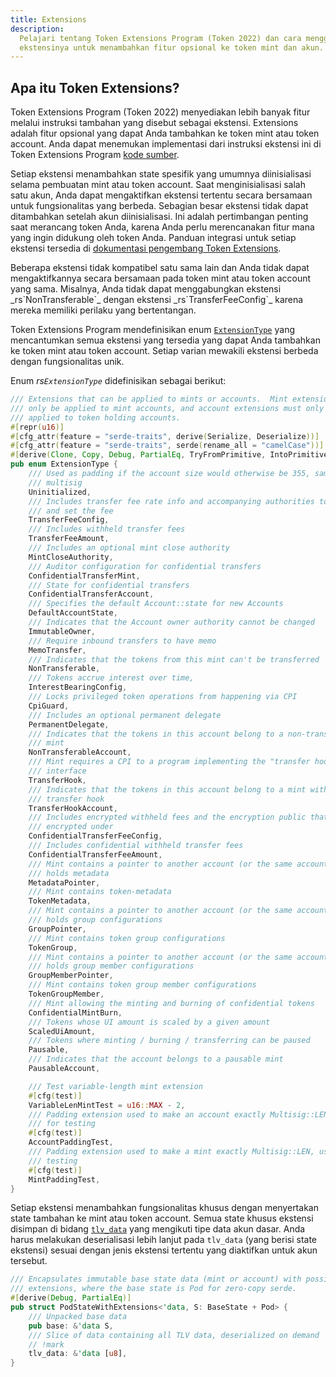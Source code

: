 ```yaml
---
title: Extensions
description:
  Pelajari tentang Token Extensions Program (Token 2022) dan cara menggunakan
  ekstensinya untuk menambahkan fitur opsional ke token mint dan akun.
---
```


## Apa itu Token Extensions?

Token Extensions Program (Token 2022) menyediakan lebih banyak fitur melalui
instruksi tambahan yang disebut sebagai ekstensi. Extensions adalah fitur
opsional yang dapat Anda tambahkan ke token mint atau token account. Anda dapat
menemukan implementasi dari instruksi ekstensi ini di Token Extensions Program
[kode sumber](https://github.com/solana-program/token-2022/tree/main/program/src/extension).

Setiap ekstensi menambahkan state spesifik yang umumnya diinisialisasi selama
pembuatan mint atau token account. Saat menginisialisasi salah satu akun, Anda
dapat mengaktifkan ekstensi tertentu secara bersamaan untuk fungsionalitas yang
berbeda. Sebagian besar ekstensi tidak dapat ditambahkan setelah akun
diinisialisasi. Ini adalah pertimbangan penting saat merancang token Anda,
karena Anda perlu merencanakan fitur mana yang ingin didukung oleh token Anda.
Panduan integrasi untuk setiap ekstensi tersedia di
[dokumentasi pengembang Token Extensions](/developers/guides/token-extensions/getting-started).

<Callout type="info">
  Beberapa ekstensi tidak kompatibel satu sama lain dan Anda tidak dapat
  mengaktifkannya secara bersamaan pada token mint atau token account yang sama.
  Misalnya, Anda tidak dapat menggabungkan ekstensi _rs`NonTransferable`_ dengan
  ekstensi _rs`TransferFeeConfig`_ karena mereka memiliki perilaku yang
  bertentangan.
</Callout>

Token Extensions Program mendefinisikan enum
[`ExtensionType`](https://github.com/solana-program/token-2022/blob/efd0c957fefbd79882d77df5fb2dac88c001249c/program/src/extension/mod.rs#L1059)
yang mencantumkan semua ekstensi yang tersedia yang dapat Anda tambahkan ke
token mint atau token account. Setiap varian mewakili ekstensi berbeda dengan
fungsionalitas unik.

Enum _rs`ExtensionType`_ didefinisikan sebagai berikut:

```rust title="Token Extensions"
/// Extensions that can be applied to mints or accounts.  Mint extensions must
/// only be applied to mint accounts, and account extensions must only be
/// applied to token holding accounts.
#[repr(u16)]
#[cfg_attr(feature = "serde-traits", derive(Serialize, Deserialize))]
#[cfg_attr(feature = "serde-traits", serde(rename_all = "camelCase"))]
#[derive(Clone, Copy, Debug, PartialEq, TryFromPrimitive, IntoPrimitive)]
pub enum ExtensionType {
    /// Used as padding if the account size would otherwise be 355, same as a
    /// multisig
    Uninitialized,
    /// Includes transfer fee rate info and accompanying authorities to withdraw
    /// and set the fee
    TransferFeeConfig,
    /// Includes withheld transfer fees
    TransferFeeAmount,
    /// Includes an optional mint close authority
    MintCloseAuthority,
    /// Auditor configuration for confidential transfers
    ConfidentialTransferMint,
    /// State for confidential transfers
    ConfidentialTransferAccount,
    /// Specifies the default Account::state for new Accounts
    DefaultAccountState,
    /// Indicates that the Account owner authority cannot be changed
    ImmutableOwner,
    /// Require inbound transfers to have memo
    MemoTransfer,
    /// Indicates that the tokens from this mint can't be transferred
    NonTransferable,
    /// Tokens accrue interest over time,
    InterestBearingConfig,
    /// Locks privileged token operations from happening via CPI
    CpiGuard,
    /// Includes an optional permanent delegate
    PermanentDelegate,
    /// Indicates that the tokens in this account belong to a non-transferable
    /// mint
    NonTransferableAccount,
    /// Mint requires a CPI to a program implementing the "transfer hook"
    /// interface
    TransferHook,
    /// Indicates that the tokens in this account belong to a mint with a
    /// transfer hook
    TransferHookAccount,
    /// Includes encrypted withheld fees and the encryption public that they are
    /// encrypted under
    ConfidentialTransferFeeConfig,
    /// Includes confidential withheld transfer fees
    ConfidentialTransferFeeAmount,
    /// Mint contains a pointer to another account (or the same account) that
    /// holds metadata
    MetadataPointer,
    /// Mint contains token-metadata
    TokenMetadata,
    /// Mint contains a pointer to another account (or the same account) that
    /// holds group configurations
    GroupPointer,
    /// Mint contains token group configurations
    TokenGroup,
    /// Mint contains a pointer to another account (or the same account) that
    /// holds group member configurations
    GroupMemberPointer,
    /// Mint contains token group member configurations
    TokenGroupMember,
    /// Mint allowing the minting and burning of confidential tokens
    ConfidentialMintBurn,
    /// Tokens whose UI amount is scaled by a given amount
    ScaledUiAmount,
    /// Tokens where minting / burning / transferring can be paused
    Pausable,
    /// Indicates that the account belongs to a pausable mint
    PausableAccount,

    /// Test variable-length mint extension
    #[cfg(test)]
    VariableLenMintTest = u16::MAX - 2,
    /// Padding extension used to make an account exactly Multisig::LEN, used
    /// for testing
    #[cfg(test)]
    AccountPaddingTest,
    /// Padding extension used to make a mint exactly Multisig::LEN, used for
    /// testing
    #[cfg(test)]
    MintPaddingTest,
}
```

Setiap ekstensi menambahkan fungsionalitas khusus dengan menyertakan state
tambahan ke mint atau token account. Semua state khusus ekstensi disimpan di
bidang
[`tlv_data`](https://github.com/solana-program/token-2022/blob/efd0c957fefbd79882d77df5fb2dac88c001249c/program/src/extension/mod.rs#L546)
yang mengikuti tipe data akun dasar. Anda harus melakukan deserialisasi lebih
lanjut pada `tlv_data` (yang berisi state ekstensi) sesuai dengan jenis ekstensi
tertentu yang diaktifkan untuk akun tersebut.

```rust title="Token Extensions"
/// Encapsulates immutable base state data (mint or account) with possible
/// extensions, where the base state is Pod for zero-copy serde.
#[derive(Debug, PartialEq)]
pub struct PodStateWithExtensions<'data, S: BaseState + Pod> {
    /// Unpacked base data
    pub base: &'data S,
    /// Slice of data containing all TLV data, deserialized on demand
    // !mark
    tlv_data: &'data [u8],
}
```

